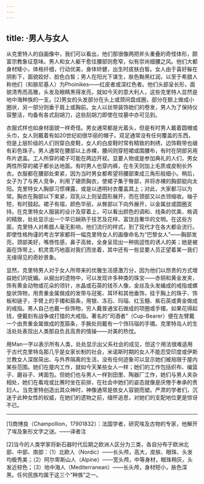 ```yaml
---
---
---
```

title: ·男人与女人
---




从克里特人的自画像中，我们可以看出，他们那很像两把斧头重叠的奇怪体形，颇富宗教象征意味。男人和女人躯干愈往腰部则愈窄，似有崇尚细腰之风。他们大都身材矮小，体格纤细，行动优美，身体矫健，出生时皮肤白皙。女人由于喜好躲在阴影下，面貌姣好、脸色白皙；男人在阳光下谋生，肤色黝黑红润，以至于希腊人称他们（和腓尼基人）为Phoinikes——红皮者或深红色者。他们头部呈长形，面貌清秀而高雅，头发及眼睛黑得发亮，就如今天的意大利人，这些克里特人显然是地中海种族的一支。[2]男女的头发部分在头上或颈间盘成圈，部分在额上做成小圈状，另一部分则垂于肩上或胸前。女人以丝带装饰她们的卷发，男人为了保持仪容整洁，均备有各式刮胡刀，这些刮胡刀即使在坟墓中亦可见到。

衣服式样也如身材面貌一样奇怪。男女通常都是光着头，但是有时男人戴着圆帽或头巾，女人则戴着有如20世纪初很华丽的帽子。双足通常没有任何覆盖的东西，但是上层阶级的人们则穿白皮鞋，女人的白皮鞋时常有精致的刺绣，边饰鞋带也缀有彩色珠子。男人通常在腰部以上赤裸，腰间则穿短裙或围腰布，有时在阴部另用布片遮盖。工人所穿的裙子可能在两边开衩。显要人物或是参加典礼的人们，男女两性所穿的裙子都长达地面。有时男人也穿内裤，在冬天则加上毛质或皮制长外衣。衣服都在腰部处束紧，因为当时男女都希望将腰部束成三角形般细小。稍后，女子为了与男人竞争，利用了硬质胸衣，使裙子集于臀部，并将赤裸的胸部挺向太阳。克里特女人胸部习惯裸露，或是以透明衬衣覆盖其上；对此，大家都习以为常。胸衣在胸部以下束紧，双乳以上则呈圆形展开，而在颈部又以衣领缩收。袖子短，有时鼓起。裙子有褶，颜色华丽，从臀部以下向外展开，以金属丝或圆圈支持。在克里特女人服装的设计及穿着上，可以看出颜色的调和、线条的优美、格调的精致，处处显示出一个早已娴熟于技艺及花样、富饶且奢华的文明。在这些方面，克里特人对希腊人毫无影响，他们流行的样式，到了现代才在各大都会流行。即使性格拘谨的考古学家都将一幅克里特女人的画像命名为“巴黎女人”——胸部发亮，颈部美好，嘴唇性感，鼻子高耸，全身呈现出一种挑逗性的诱人的美；她是被画在饰带上，机灵乖巧地面对我们而坐着，其中还有一些显要人员正望着某一我们无缘得见的奇妙景象。

显然，克里特男人对于女人所带来的优雅生活感激万分，因为他们以昂贵的方式增益她们的妩媚。从掘出的遗物中，可以发现许多种类的珠宝——赤铜和黄金发夹，饰有黄金动物或花朵的领针，水晶或石英的钱币人像，金丝及头发编成的戒指或螺旋状饰物，用贵重金属做成的发带与冠冕、耳环和其他垂饰，挂于胸上的珠子、饰板和链子，手臂上的手镯和箍条，用银、冻石、玛瑙、红玉髓、紫石英或黄金做成的戒指。男人自己也戴一些饰物，穷人戴普通宝石做成的项圈或手镯，如果花得起钱，便戴刻有战争或打猎的大戒指。著名的“司酒者”（Cup-Bearer）便在左臂戴一个由贵重金属做成的宽箍条，手腕处则戴有一个饰玛瑙的手镯。克里特岛人的生活处处表现出人类那自负且高贵的情操——对美的热忱。

用Man一字以表示所有人类，处处显示出父系社会的成见，但这个用法很难适用于古代克里特岛那几乎是女家长制的社会，米诺斯时期的女人不能忍受印度或伊斯兰教女人深居简出、与外界隔离的生活，没有任何迹象可以显示她们被局限于屋内某些范围。她们在屋内工作，就如今天某些女人一样；她们的工作包括织布、编篮子、磨谷子、烤面包。但她们也与男人一样到田里、陶器厂工作，她们与男人夹杂相处，她们在看戏或比赛时坐在前排，在社会中她们的姿态就像是厌倦于奉承的贵妇人。当克里特创造出其众神时，神像通常是依女人容貌而塑。严肃的学者们，沉迷于此种女性的权威，在她们的遗物之前，缅怀追思，对她们的支配地位更是惊讶不已。



* * *



[1]商博良（Champollion，17901832）：法国学者，研究埃及古物的专家，他解开了埃及象形文字之谜。——译者注

[2]当今的人类学家将新石器时代后期之欧洲人区分为三类，各自分布于欧洲北部、中部、南部：（1）北欧人（Nordic）——长头颅，高大，皮肤、眼珠、头发均极秀美；（2）阿尔卑斯山人（Alpine）——宽头颅，中等身材，眼珠稍灰，头发近棕色；（3）地中海人（Mediterranean）——长头颅，身材短小，肤色深黑。任何民族均属于这三个“种族”之一。